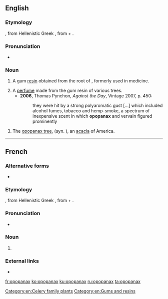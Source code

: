 ==English==
{{rfi|en}}

===Etymology===
{{bor|en|la|opopanax}}, from Hellenistic Greek {{m|grc|ὀποπάναξ}}, from {{der|en|grc|ὀπός|t=vegetable juice}} + {{m|grc|πάναξ|t=any of several plants believed to have medicinal benefits}}.

===Pronunciation===
* {{a|UK}} {{IPA|/əˈpɒpənaks/|lang=en}}

===Noun===
{{en-noun|~|opopanaxes}}

# {{lb|en|obsolete}} A gum [[resin]] obtained from the root of {{taxlink|Opopanax chironium|species|noshow=1|ver=161118}}, formerly used in medicine.
# A [[perfume]] made from the gum resin of various trees.
#* '''2006''', Thomas Pynchon, ''Against the Day'', Vintage 2007, p. 450:
#*: they were hit by a strong polyaromatic gust [...] which included alcohol fumes, tobacco and hemp-smoke, a spectrum of inexpensive scent in which '''opopanax''' and vervain figured prominently
# The [[opopanax tree]], {{taxlink|Vachellia farnesiana|species|noshow=1|ver=161118}} (syn. {{taxlink|Acacia farnesiana|species|noshow=1|ver=161118}}), an [[acacia]] of America.

[[Category:en:Celery family plants]]
[[Category:en:Gums and resins]]

----

==French==

===Alternative forms===
* {{l|fr|opoponax}}

===Etymology===
{{bor|fr|la|opopanax}}, from Hellenistic Greek {{m|grc|ὀποπάναξ}}, from {{der|fr|grc|ὀπός|t=vegetable juice}} + {{m|grc|πάναξ}}.

===Pronunciation===
* {{IPA|/ɔ.pɔ.pa.naks/|lang=fr}}

===Noun===
{{fr-noun|m|opopanax}}

# {{l|en|opopanax}} {{gloss|all meanings}}

===External links===
* {{R:TLFi}}

[[fr:opopanax]]
[[ko:opopanax]]
[[ku:opopanax]]
[[ru:opopanax]]
[[ta:opopanax]]